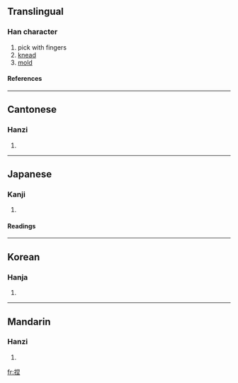 ==Translingual==
===Han character===
{{Han char|rn=64|rad=手|as=07|sn=10|four=5601<sub>4</sub>|canj=手日土 (QAG), 手竹X土 (QHXG)}}
# pick with fingers
# [[knead]]
# [[mold]]
====References====
{{Han ref|kx=0434.010|dkj=12149|dj=0783.080|hdz=31881.070|uh=634F|ud=25423|bh=AEBA|bd=44730}}
----
==Cantonese==
===Hanzi===
{{yue-hanzi|jyut=|y=nip6}}
# {{defn|Cantonese}}
----
==Japanese==
===Kanji===
{{ja-kanji|grade=|rs=手07}}
# {{defn|Japanese}} 
====Readings====
{{ja-readings|on=[[でつ]] (detsu), [[ねち]] (nechi)|kun=[[こねる]] (koneru)}}
----
==Korean==
===Hanja===
{{ko-hanja|hangeul=날|eumhun=|rv=nal|mr=nal|y=nal}}
# {{defn|Korean}}
----
==Mandarin==
===Hanzi===
{{cmn-hanzi|pin=[[niē]] ([[nie1]])|wg=nieh<sup>1</sup>}}
# {{defn|Mandarin}}

[[fr:捏]]